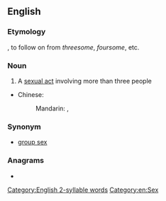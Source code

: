 ==English==

===Etymology===
{{suffix|en|more|some}}, to follow on from ''threesome'', ''foursome'', etc.

===Noun===
{{en-noun}}

# {{lb|en|rare|slang}} A [[sexual act]] involving more than three people
{{trans-top|a [[sexual act]] involving many people.}}
* Chinese:
*: Mandarin: {{t|cmn|群P|tr=qún-P|sc=Hani}}, {{t|cmn|多P|tr=duō-P|sc=Hani}}
{{trans-bottom}}
===Synonym===
*[[group sex]]
===Anagrams===
* {{anagrams|en|merosome|some more}}

[[Category:English 2-syllable words]]
[[Category:en:Sex]]